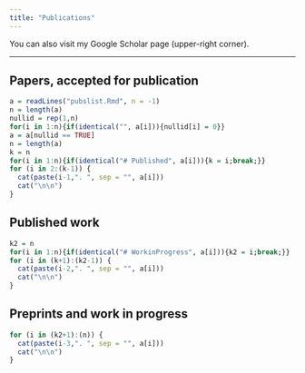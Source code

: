 ```yaml
---
title: "Publications"
--- 
```


You can also visit my Google Scholar page (upper-right corner).


***

## Papers, accepted for publication
 
```r
a = readLines("pubslist.Rmd", n = -1)
n = length(a)
nullid = rep(1,n)
for(i in 1:n){if(identical("", a[i])){nullid[i] = 0}}
a = a[nullid == TRUE] 
n = length(a)
k = n
for(i in 1:n){if(identical("# Published", a[i])){k = i;break;}}
for (i in 2:(k-1)) { 
  cat(paste(i-1,". ", sep = "", a[i]))
  cat("\n\n")
}
```

## Published work

```r
k2 = n
for(i in 1:n){if(identical("# WorkinProgress", a[i])){k2 = i;break;}}
for (i in (k+1):(k2-1)) { 
  cat(paste(i-2,". ", sep = "", a[i]))
  cat("\n\n")
}
```


## Preprints and work in progress

```r
for (i in (k2+1):(n)) {
  cat(paste(i-3,". ", sep = "", a[i]))
  cat("\n\n")
}
```
 



